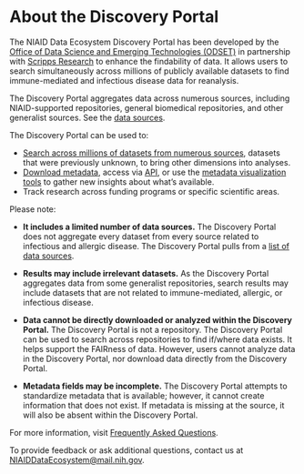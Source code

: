 # About the Discovery Portal

The NIAID Data Ecosystem Discovery Portal has been developed by the
[Office of Data Science and Emerging Technologies (ODSET)](https://www.niaid.nih.gov/research/office-data-science-and-emerging-technologies)
in partnership with [Scripps Research](https://www.scripps.edu/) to enhance the
findability of data. It allows users to search simultaneously across millions of
publicly available datasets to find immune-mediated and infectious disease data
for reanalysis.

The Discovery Portal aggregates data across numerous
sources, including NIAID-supported repositories, general biomedical
repositories, and other generalist sources. See the
[data sources](https://data-staging.niaid.nih.gov/portal/sources/).

The Discovery Portal can be used to:

- [Search across millions of datasets from numerous sources](https://data-staging.niaid.nih.gov/portal/search/?q=&from=1&filters=%28%40type%3A%28%22Dataset%22%29%29),
  datasets that were previously unknown, to bring other dimensions into
  analyses.
- [Download metadata](https://data-staging.niaid.nih.gov/portal/search/), access
  via [API](https://api.data.niaid.nih.gov/), or use the
  [metadata visualization tools](https://data-staging.niaid.nih.gov/portal/summary/?q=&from=1&filters=)
  to gather new insights about what’s available.
- Track research across funding programs or specific scientific areas.

Please note:

- **It includes a limited number of data sources.** The Discovery Portal does
  not aggregate every dataset from every source related to infectious and
  allergic disease. The Discovery Portal pulls from a
  [list of data sources](https://data-staging.niaid.nih.gov/portal/sources/).

- **Results may include irrelevant datasets.** As the Discovery Portal
  aggregates data from some generalist repositories, search results may include
  datasets that are not related to immune-mediated, allergic, or infectious
  disease.

- **Data cannot be directly downloaded or analyzed within the Discovery
  Portal.** The Discovery Portal is not a repository. The Discovery Portal can
  be used to search across repositories to find if/where data exists. It helps
  support the FAIRness of data. However, users cannot analyze data in the
  Discovery Portal, nor download data directly from the Discovery Portal.

- **Metadata fields may be incomplete.** The Discovery Portal attempts to
  standardize metadata that is available; however, it cannot create information
  that does not exist. If metadata is missing at the source, it will also be
  absent within the Discovery Portal.

For more information, visit
[Frequently Asked Questions](https://data-staging.niaid.nih.gov/portal/faq/).

To provide feedback or ask additional questions, contact us at
[NIAIDDataEcosystem@mail.nih.gov](mailto:NIAIDDataEcosystem@mail.nih.gov).
